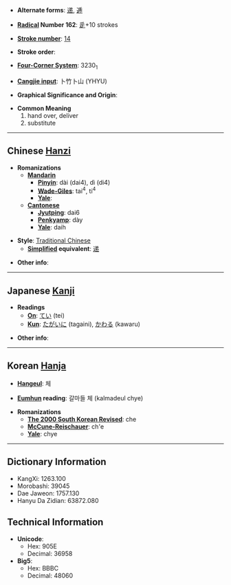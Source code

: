 * '''Alternate forms''': [[递]], [[逓]]

* '''[[Wiktionary:Chinese radical index| Radical]] Number 162''': [[Wiktionary:Chinese radical index 辵|辵]]+10 strokes

* '''[[Wiktionary:Chinese total strokes index|Stroke number]]''': [[Wiktionary:Chinese total strokes index 14|14]]

* '''Stroke order''': 

* '''[[Wiktionary:Chinese four corner index|Four-Corner System]]''': 3230<sub>1</sub>

* '''[[Wiktionary:Chinese Cangjie index|Cangjie input]]''': 卜竹卜山 (YHYU)

* '''Graphical Significance and Origin''': 

* '''Common Meaning'''
*#hand over, deliver
*# substitute


----

== Chinese [[Hanzi]] ==

* '''Romanizations'''
** '''[[Mandarin]]'''
*** '''[[Pinyin]]''': dài (dai4), dì (di4)
*** '''[[Wade-Giles]]''': tai<sup>4</sup>, ti<sup>4</sup>
*** '''[[Yale]]''': 
** '''[[Cantonese]]'''
*** '''[[Jyutping]]''': dai6
*** '''[[Penkyamp]]''': dày
*** '''[[Yale]]''': daih

* '''Style''': [[Traditional Chinese]] 
** '''[[Simplified Chinese|Simplified]] equivalent''': [[递]]

* '''Other info''': 

----

== Japanese [[Kanji]] ==

* '''Readings'''
** '''[[On]]''': [[てい]] (tei)
** '''[[Kun]]''': [[たがいに]] (tagaini), [[かわる]] (kawaru)

* '''Other info''':  

----

== Korean [[Hanja]] ==

* '''[[Hangeul]]''': 체

* '''[[Eumhun]] reading''': 갈마들 체 (kalmadeul chye)

* '''Romanizations'''
** '''[[The 2000 South Korean Revised Romanization|The 2000 South Korean Revised]]''': che
** '''[[McCune-Reischauer]]''': ch'e
** '''[[Yale]]''': chye

----

== Dictionary Information ==

* KangXi: 1263.100
* Morobashi: 39045
* Dae Jaweon: 1757.130
* Hanyu Da Zidian: 63872.080

== Technical Information ==

* '''Unicode''':
** Hex: 905E
** Decimal: 36958
* '''Big5''':
** Hex: BBBC
** Decimal: 48060